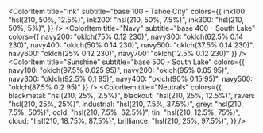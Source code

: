 
<Meta title="Colors" />

<ColorPalette>
  <ColorItem
    title="Mullen"
    subtitle="base 100 - Tahoe City"
    colors={{
      mullen100: "hsl(0, 50%, 50%)",
      mullen200: "hsl(0, 50%, 37.5%)",
      mullen300: "hsl(0, 50%, 25%)",
    }}
  />
  <ColorItem
    title="Sand"
    subtitle="base 100 - Tahoe City"
    colors={{
      sand100: "hsl(25, 37%, 95%)",
      sand150: "hsl(25, 37%, 92.5%)",
      sand200: "hsl(25, 37%, 87.5%)",
      sand300: "hsl(25, 37%, 75%)",
    }}
  />

  <ColorItem
    title="Ink"
    subtitle="base 100 - Tahoe City"
    colors={{
      ink100: "hsl(210, 50%, 12.5%)",
      ink200: "hsl(210, 50%, 7.5%)",
      ink300: "hsl(210, 50%, 5%)",
    }}
  />
  <ColorItem
    title="Navy"
    subtitle="base 400 - South Lake"
    colors={{
      navy200: "oklch(75% 0.12 230)",
      navy300: "oklch(62.5% 0.14 230)",
      navy400: "oklch(50% 0.14 230)",
      navy500: "oklch(37.5% 0.14 230)",
      navy600: "oklch(25% 0.12 230)",
      navy700: "oklch(12.5% 0.12 230)"
    }}
  />
  <ColorItem
    title="Sunshine"
    subtitle="base 500 - South Lake"
    colors={{
      navy100: "oklch(97.5% 0.025 95)",
      navy200: "oklch(95% 0.05 95)",
      navy300: "oklch(92.5% 0.1 95)",
      navy400: "oklch(90% 0.15 95)",
      navy500: "oklch(87.5% 0.2 95)"
    }}
  />
  <ColorItem
    title="Neutrals"
    colors={{
      blackmetal: "hsl(210, 25%, 2.5%)",
      blackout: "hsl(210, 25%, 12.5%)",
      raven: "hsl(210, 25%, 25%)",
      industrial: "hsl(210, 7.5%, 37.5%)",
      grey: "hsl(210, 7.5%, 50%)",
      cold: "hsl(210, 7.5%, 62.5%)",
      tin: "hsl(210, 12.5%, 75%)",
      cloud: "hsl(210, 18.75%, 87.5%)",
      brilliance: "hsl(210, 25%, 97.5%)",
    }}
  />
</ColorPalette>
